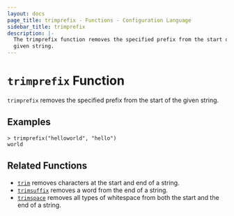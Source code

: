 ```yaml
---
layout: docs
page_title: trimprefix - Functions - Configuration Language
sidebar_title: trimprefix
description: |-
  The trimprefix function removes the specified prefix from the start of a
  given string.
---
```


# `trimprefix` Function

`trimprefix` removes the specified prefix from the start of the given string.

## Examples

```text
> trimprefix("helloworld", "hello")
world
```

## Related Functions

- [`trim`](/docs/from-1.5/functions/string/trim) removes characters at the start and end of a string.
- [`trimsuffix`](/docs/from-1.5/functions/string/trimsuffix) removes a word from the end of a string.
- [`trimspace`](/docs/from-1.5/functions/string/trimspace) removes all types of whitespace from
  both the start and the end of a string.
